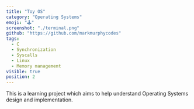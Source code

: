 ```yaml
---
title: "Toy OS"
category: "Operating Systems"
emoji: "🕹️"
screenshot: "./terminal.png"
github: "https://github.com/markmurphycodes"
tags:
  - C
  - Synchronization
  - Syscalls
  - Linux
  - Memory management
visible: true
position: 2
---
```


This is a learning project which aims to help understand Operating Systems design and implementation.